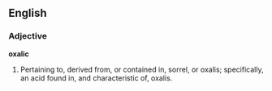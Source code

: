 ==English==

===Adjective===

'''oxalic'''

#Pertaining to, derived from, or contained in, sorrel, or oxalis; specifically, an acid found in, and characteristic of, oxalis.